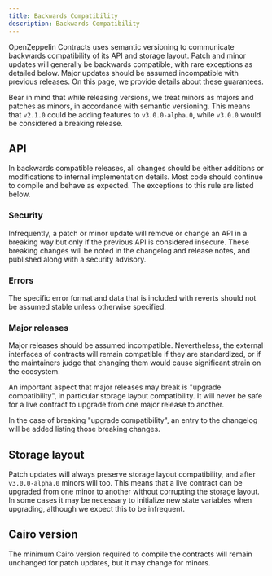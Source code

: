 ```yaml
---
title: Backwards Compatibility
description: Backwards Compatibility
---
```


OpenZeppelin Contracts uses semantic versioning to communicate backwards compatibility of its API and storage layout. Patch and minor updates will generally be backwards compatible, with rare exceptions as detailed below. Major updates should be assumed incompatible with previous releases. On this page, we provide details about these guarantees.

Bear in mind that while releasing versions, we treat minors as majors and patches as minors, in accordance with semantic versioning. This means that `v2.1.0` could be adding features to `v3.0.0-alpha.0`, while `v3.0.0` would be considered a breaking release.

## API

In backwards compatible releases, all changes should be either additions or modifications to internal implementation details. Most code should continue to compile and behave as expected. The exceptions to this rule are listed below.

### Security

Infrequently, a patch or minor update will remove or change an API in a breaking way but only if the previous API is considered insecure. These breaking changes will be noted in the changelog and release notes, and published along with a security advisory.

### Errors

The specific error format and data that is included with reverts should not be assumed stable unless otherwise specified.

### Major releases

Major releases should be assumed incompatible. Nevertheless, the external interfaces of contracts will remain compatible if they are standardized, or if the maintainers judge that changing them would cause significant strain on the ecosystem.

An important aspect that major releases may break is "upgrade compatibility", in particular storage layout compatibility. It will never be safe for a live contract to upgrade from one major release to another.

In the case of breaking "upgrade compatibility", an entry to the changelog will be added listing those breaking changes.

## Storage layout

Patch updates will always preserve storage layout compatibility, and after `v3.0.0-alpha.0` minors will too. This means that a live contract can be upgraded from one minor to another without corrupting the storage layout. In some cases it may be necessary to initialize new state variables when upgrading, although we expect this to be infrequent.

## Cairo version

The minimum Cairo version required to compile the contracts will remain unchanged for patch updates, but it may change for minors.
